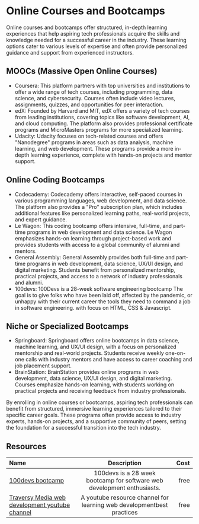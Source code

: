# Online Courses and Bootcamps

Online courses and bootcamps offer structured, in-depth learning experiences that help aspiring tech professionals acquire
the skills and knowledge needed for a successful career in the industry. These learning options cater to various levels of
expertise and often provide personalized guidance and support from experienced instructors.

## MOOCs (Massive Open Online Courses)

- Coursera: This platform partners with top universities and institutions to offer a wide range of tech courses, including programming, data science, and cybersecurity. Courses often include video lectures, assignments, quizzes, and opportunities for peer interaction.
- edX: Founded by Harvard and MIT, edX offers a variety of tech courses from leading institutions, covering topics like software development, AI, and cloud computing. The platform also provides professional certificate programs and MicroMasters programs for more specialized learning.
- Udacity: Udacity focuses on tech-related courses and offers "Nanodegree" programs in areas such as data analysis, machine learning, and web development. These programs provide a more in-depth learning experience, complete with hands-on projects and mentor support.

## Online Coding Bootcamps

- Codecademy: Codecademy offers interactive, self-paced courses in various programming languages, web development, and
  data science. The platform also provides a "Pro" subscription plan, which includes additional features like personalized
  learning paths, real-world projects, and expert guidance.
- Le Wagon: This coding bootcamp offers intensive, full-time, and part-time programs in web development and data science.
  Le Wagon emphasizes hands-on learning through project-based work and provides students with access to a global community
  of alumni and mentors.
- General Assembly: General Assembly provides both full-time and part-time programs in web development, data science, UX/UI
  design, and digital marketing. Students benefit from personalized mentorship, practical projects, and access to a network of
  industry professionals and alumni.
- 100devs: 100Devs is a 28-week software engineering bootcamp The goal is to give folks who have been laid off, affected by the pandemic, or unhappy with their current career the tools they need to command a job in software engineering. with focus on HTML, CSS & Javascript. 

## Niche or Specialized Bootcamps

- Springboard: Springboard offers online bootcamps in data science, machine learning, and UX/UI design, with a focus on
  personalized mentorship and real-world projects. Students receive weekly one-on-one calls with industry mentors and have
  access to career coaching and job placement support.
- BrainStation: BrainStation provides online programs in web development, data science, UX/UI design, and digital marketing.
  Courses emphasize hands-on learning, with students working on practical projects and receiving feedback from industry
  professionals.

By enrolling in online courses or bootcamps, aspiring tech professionals can benefit from structured, immersive learning
experiences tailored to their specific career goals. These programs often provide access to industry experts, hands-on
projects, and a supportive community of peers, setting the foundation for a successful transition into the tech industry.

## Resources

| Name   | Description | Cost |
| :----- | :----: | ----: |
| [100devs bootcamp](leonnoel.com/100devs/)    |  100devs is a 28 week bootcamp for software web development enthusiasts.   |   free |
| [Traversy Media web development youtube channel](https://www.youtube.com/@TraversyMedia/videos)    |  A youtube resource channel for learning web developmentbest practices   |   free |